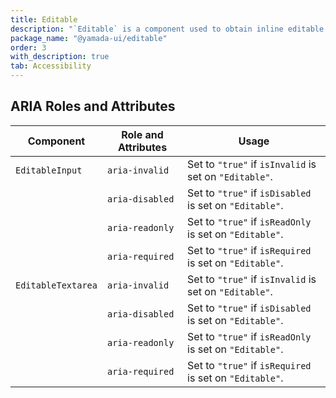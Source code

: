 ```yaml
---
title: Editable
description: "`Editable` is a component used to obtain inline editable text input."
package_name: "@yamada-ui/editable"
order: 3
with_description: true
tab: Accessibility
---
```


## ARIA Roles and Attributes

| Component          | Role and Attributes | Usage                                                   |
| ------------------ | ------------------- | ------------------------------------------------------- |
| `EditableInput`    | `aria-invalid`      | Set to `"true"` if `isInvalid` is set on `"Editable"`.  |
|                    | `aria-disabled`     | Set to `"true"` if `isDisabled` is set on `"Editable"`. |
|                    | `aria-readonly`     | Set to `"true"` if `isReadOnly` is set on `"Editable"`. |
|                    | `aria-required`     | Set to `"true"` if `isRequired` is set on `"Editable"`. |
| `EditableTextarea` | `aria-invalid`      | Set to `"true"` if `isInvalid` is set on `"Editable"`.  |
|                    | `aria-disabled`     | Set to `"true"` if `isDisabled` is set on `"Editable"`. |
|                    | `aria-readonly`     | Set to `"true"` if `isReadOnly` is set on `"Editable"`. |
|                    | `aria-required`     | Set to `"true"` if `isRequired` is set on `"Editable"`. |
